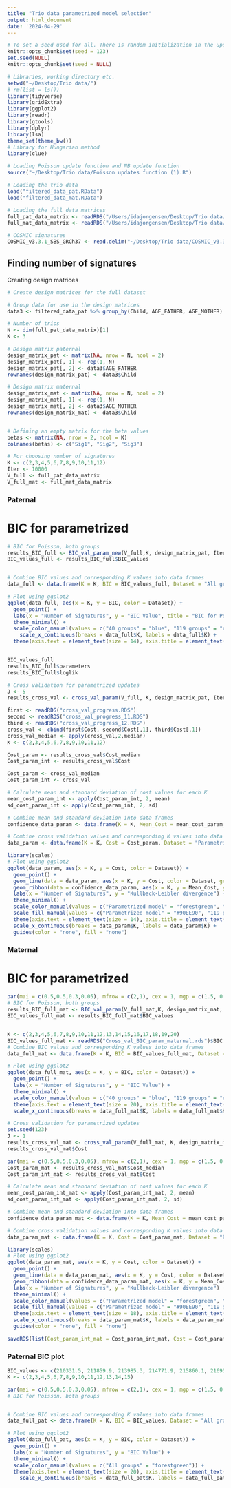 ```yaml
---
title: "Trio data parametrized model selection"
output: html_document
date: '2024-04-29'
---
```


```r
# To set a seed used for all. There is random initialization in the update functions
knitr::opts_chunk$set(seed = 123)
set.seed(NULL)
knitr::opts_chunk$set(seed = NULL)
```

```r
# Libraries, working directory etc.
setwd("~/Desktop/Trio data/")
# rm(list = ls())
library(tidyverse)
library(gridExtra)
library(ggplot2)
library(readr)
library(gtools)
library(dplyr)
library(lsa)
theme_set(theme_bw())
# Library for Hungarian method
library(clue)
```

```r
# Loading Poisson update function and NB update function
source("~/Desktop/Trio data/Poisson updates function (1).R")
```

```r
# Loading the trio data
load("filtered_data_pat.RData")
load("filtered_data_mat.RData")

# Loading the full data matrices
full_pat_data_matrix <- readRDS("/Users/idajorgensen/Desktop/Trio data/CountMat_PaternalMutations.rds")
full_mat_data_matrix <- readRDS("/Users/idajorgensen/Desktop/Trio data/CountMat_MaternalMutations.rds")

# COSMIC signatures
COSMIC_v3.3.1_SBS_GRCh37 <- read.delim("~/Desktop/Trio data/COSMIC_v3.3.1_SBS_GRCh37.txt")
```


## Finding number of signatures

Creating design matrices
```r
# Create design matrices for the full dataset

# Group data for use in the design matrices
data3 <- filtered_data_pat %>% group_by(Child, AGE_FATHER, AGE_MOTHER) %>% summarise(total_count = length(Pos))

# Number of trios
N <- dim(full_pat_data_matrix)[1]
K <- 3

# Design matrix paternal
design_matrix_pat <- matrix(NA, nrow = N, ncol = 2)
design_matrix_pat[, 1] <- rep(1, N)
design_matrix_pat[, 2] <- data3$AGE_FATHER
rownames(design_matrix_pat) <- data3$Child

# Design matrix maternal
design_matrix_mat <- matrix(NA, nrow = N, ncol = 2)
design_matrix_mat[, 1] <- rep(1, N)
design_matrix_mat[, 2] <- data3$AGE_MOTHER
rownames(design_matrix_mat) <- data3$Child


# Defining an empty matrix for the beta values
betas <- matrix(NA, nrow = 2, ncol = K)
colnames(betas) <- c("Sig1", "Sig2", "Sig3")

```


```r
# For choosing number of signatures
K <- c(2,3,4,5,6,7,8,9,10,11,12)
Iter <- 10000
V_full <- full_pat_data_matrix
V_full_mat <- full_mat_data_matrix
```

### Paternal



# BIC for parametrized
```r
# BIC for Poisson, both groups
results_BIC_full <- BIC_val_param_new(V_full,K, design_matrix_pat, Iter, poisson_updates_param)
BIC_values_full <- results_BIC_full$BIC_values


# Combine BIC values and corresponding K values into data frames
data_full <- data.frame(K = K, BIC = BIC_values_full, Dataset = "All groups")

# Plot using ggplot2
ggplot(data_full, aes(x = K, y = BIC, color = Dataset)) +
  geom_point() +
  labs(x = "Number of Signatures", y = "BIC Value", title = "BIC for Poisson Updates") +
  theme_minimal() +
  scale_color_manual(values = c("40 groups" = "blue", "119 groups" = "red", "All groups" = "forestgreen")) + 
    scale_x_continuous(breaks = data_full$K, labels = data_full$K) +
  theme(axis.text = element_text(size = 14), axis.title = element_text(size = 14))


BIC_values_full
results_BIC_full$parameters
results_BIC_full$loglik
```



```r
# Cross validation for parametrized updates
J <- 5
results_cross_val <- cross_val_param(V_full, K, design_matrix_pat, Iter, J, poisson_updates_param, save_interval = 1)
```


```r
first <- readRDS("cross_val_progress.RDS")
second <- readRDS("cross_val_progress_11.RDS")
third <- readRDS("cross_val_progress_12.RDS")
cross_val <- cbind(first$Cost, second$Cost[,1], third$Cost[,1])
cross_val_median <- apply(cross_val,2,median)
K <- c(2,3,4,5,6,7,8,9,10,11,12)
```



```r
Cost_param <- results_cross_val$Cost_median
Cost_param_int <- results_cross_val$Cost

Cost_param <- cross_val_median
Cost_param_int <- cross_val

# Calculate mean and standard deviation of cost values for each K
mean_cost_param_int <- apply(Cost_param_int, 2, mean)
sd_cost_param_int <- apply(Cost_param_int, 2, sd)

# Combine mean and standard deviation into data frames
confidence_data_param <- data.frame(K = K, Mean_Cost = mean_cost_param_int, SD_Cost = sd_cost_param_int, Dataset = "Parametrized model")

# Combine cross validation values and corresponding K values into data frames
data_param <- data.frame(K = K, Cost = Cost_param, Dataset = "Parametrized model")

library(scales)
# Plot using ggplot2
ggplot(data_param, aes(x = K, y = Cost, color = Dataset)) +
  geom_point() +
  geom_line(data = data_param, aes(x = K, y = Cost, color = Dataset, group = Dataset)) + 
  geom_ribbon(data = confidence_data_param, aes(x = K, y = Mean_Cost, ymin = Mean_Cost - SD_Cost, ymax = Mean_Cost + SD_Cost, fill = Dataset), alpha = 0.3) +
  labs(x = "Number of Signatures", y = "Kullback-Leibler divergence") +
  theme_minimal() +
  scale_color_manual(values = c("Parametrized model" = "forestgreen", "119 groups" = "red", "All groups" = "green")) + 
  scale_fill_manual(values = c("Parametrized model" = "#90EE90", "119 groups" = "lightcoral", "All groups" = "lightgreen")) + 
  theme(axis.text = element_text(size = 14), axis.title = element_text(size = 14), , legend.text = element_text(size = 14), legend.title = element_text(size = 14)) +
  scale_x_continuous(breaks = data_param$K, labels = data_param$K) +
  guides(color = "none", fill = "none")
```



### Maternal


# BIC for parametrized
```r
par(mai = c(0.5,0.5,0.3,0.05), mfrow = c(2,1), cex = 1, mgp = c(1.5, 0.5, 0))
# BIC for Poisson, both groups
results_BIC_full_mat <- BIC_val_param(V_full_mat,K, design_matrix_mat, Iter, poisson_updates_param)
BIC_values_full_mat <- results_BIC_full_mat$BIC_values


K <- c(2,3,4,5,6,7,8,9,10,11,12,13,14,15,16,17,18,19,20)
BIC_values_full_mat <- readRDS("Cross_val_BIC_param_maternal.rds")$BIC
# Combine BIC values and corresponding K values into data frames
data_full_mat <- data.frame(K = K, BIC = BIC_values_full_mat, Dataset = "All groups")

# Plot using ggplot2
ggplot(data_full_mat, aes(x = K, y = BIC, color = Dataset)) +
  geom_point() +
  labs(x = "Number of Signatures", y = "BIC Value") +
  theme_minimal() +
  scale_color_manual(values = c("40 groups" = "blue", "119 groups" = "red", "All groups" = "forestgreen")) + 
  theme(axis.text = element_text(size = 20), axis.title = element_text(size = 20), legend.position = "none") +  
  scale_x_continuous(breaks = data_full_mat$K, labels = data_full_mat$K)

```



```r
# Cross validation for parametrized updates
set.seed(123)
J <- 1
results_cross_val_mat <- cross_val_param(V_full_mat, K, design_matrix_mat, Iter, J, poisson_updates_param)
results_cross_val_mat$Cost
```



```r
par(mai = c(0.5,0.5,0.3,0.05), mfrow = c(2,1), cex = 1, mgp = c(1.5, 0.5, 0))
Cost_param_mat <- results_cross_val_mat$Cost_median
Cost_param_int_mat <- results_cross_val_mat$Cost

# Calculate mean and standard deviation of cost values for each K
mean_cost_param_int_mat <- apply(Cost_param_int_mat, 2, mean)
sd_cost_param_int_mat <- apply(Cost_param_int_mat, 2, sd)

# Combine mean and standard deviation into data frames
confidence_data_param_mat <- data.frame(K = K, Mean_Cost = mean_cost_param_int_mat, SD_Cost = sd_cost_param_int_mat, Dataset = "Parametrized model")

# Combine cross validation values and corresponding K values into data frames
data_param_mat <- data.frame(K = K, Cost = Cost_param_mat, Dataset = "Parametrized model")

library(scales)
# Plot using ggplot2
ggplot(data_param_mat, aes(x = K, y = Cost, color = Dataset)) +
  geom_point() +
  geom_line(data = data_param_mat, aes(x = K, y = Cost, color = Dataset, group = Dataset)) + 
  geom_ribbon(data = confidence_data_param_mat, aes(x = K, y = Mean_Cost, ymin = Mean_Cost - SD_Cost, ymax = Mean_Cost + SD_Cost, fill = Dataset), alpha = 0.3) +
  labs(x = "Number of Signatures", y = "Kullback-Leibler divergence") +
  theme_minimal() +
  scale_color_manual(values = c("Parametrized model" = "forestgreen", "119 groups" = "red", "All groups" = "green")) + 
  scale_fill_manual(values = c("Parametrized model" = "#90EE90", "119 groups" = "lightcoral", "All groups" = "lightgreen")) + 
  theme(axis.text = element_text(size = 18), axis.title = element_text(size = 18), , legend.text = element_text(size = 18), legend.title = element_text(size = 18)) +
  scale_x_continuous(breaks = data_param_mat$K, labels = data_param_mat$K) +
  guides(color = "none", fill = "none")
```


```r
saveRDS(list(Cost_param_int_mat = Cost_param_int_mat, Cost = Cost_param_mat, BIC = BIC_values_full_mat), file = "Cross_val_BIC_param_maternal.RDS")
```





### Paternal BIC plot

```r
BIC_values <- c(210331.5, 211859.9, 213985.3, 214771.9, 215860.1, 216958.8, 217310.9, 219004.9, 221447.7, 221925.6, 222828.6, 224259.5, 226527.0, 227393.2)
K <- c(2,3,4,5,6,7,8,9,10,11,12,13,14,15)
```


```r
par(mai = c(0.5,0.5,0.3,0.05), mfrow = c(2,1), cex = 1, mgp = c(1.5, 0.5, 0))
# BIC for Poisson, both groups


# Combine BIC values and corresponding K values into data frames
data_full_pat <- data.frame(K = K, BIC = BIC_values, Dataset = "All groups")

# Plot using ggplot2
ggplot(data_full_pat, aes(x = K, y = BIC, color = Dataset)) +
  geom_point() +
  labs(x = "Number of Signatures", y = "BIC Value") +
  theme_minimal() +
  scale_color_manual(values = c("All groups" = "forestgreen")) + 
  theme(axis.text = element_text(size = 20), axis.title = element_text(size = 20), legend.position = "none") +
    scale_x_continuous(breaks = data_full_pat$K, labels = data_full_pat$K)

```

